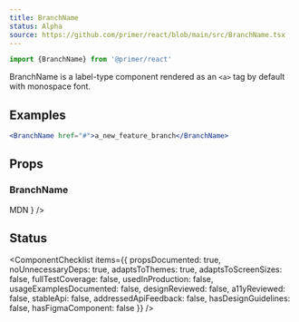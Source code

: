 ```yaml
---
title: BranchName
status: Alpha
source: https://github.com/primer/react/blob/main/src/BranchName.tsx
---
```


```js
import {BranchName} from '@primer/react'
```

BranchName is a label-type component rendered as an `<a>` tag by default with monospace font.

## Examples

```jsx live
<BranchName href="#">a_new_feature_branch</BranchName>
```

## Props

### BranchName

<PropsTable>
  <PropsTableBasePropRows
    elementType="a"
    refType="HTMLAnchorElement"
    isPolymorphic
    passthroughPropsLink={
      <Link href="https://developer.mozilla.org/en-US/docs/Web/HTML/Element/a#Attributes">MDN</Link>
    }
  />
</PropsTable>

## Status

<ComponentChecklist
  items={{
    propsDocumented: true,
    noUnnecessaryDeps: true,
    adaptsToThemes: true,
    adaptsToScreenSizes: false,
    fullTestCoverage: false,
    usedInProduction: false,
    usageExamplesDocumented: false,
    designReviewed: false,
    a11yReviewed: false,
    stableApi: false,
    addressedApiFeedback: false,
    hasDesignGuidelines: false,
    hasFigmaComponent: false
  }}
/>
